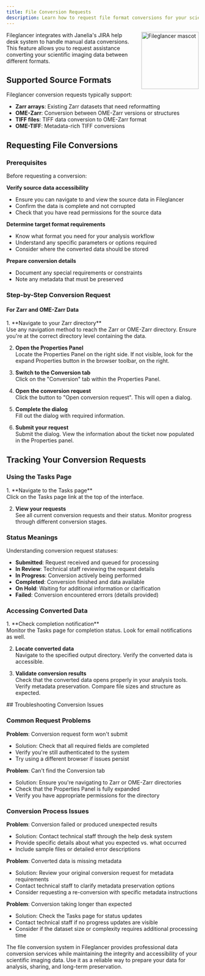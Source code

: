 ```yaml
---
title: File Conversion Requests
description: Learn how to request file format conversions for your scientific imaging data through Fileglancer's integrated help desk system.
---
```




<img src={mascot.src} alt="Fileglancer mascot" style="width: 150px; float: right; margin: 0 0 1rem 1rem;" />

Fileglancer integrates with Janelia's JIRA help desk system to handle manual data conversions. This feature allows you to request assistance converting your scientific imaging data between different formats.

## Supported Source Formats

Fileglancer conversion requests typically support:

- **Zarr arrays**: Existing Zarr datasets that need reformatting
- **OME-Zarr**: Conversion between OME-Zarr versions or structures
- **TIFF files**: TIFF data conversion to OME-Zarr format
- **OME-TIFF**: Metadata-rich TIFF conversions

## Requesting File Conversions

### Prerequisites

Before requesting a conversion:

**Verify source data accessibility**
   - Ensure you can navigate to and view the source data in Fileglancer
   - Confirm the data is complete and not corrupted
   - Check that you have read permissions for the source data

**Determine target format requirements**
   - Know what format you need for your analysis workflow
   - Understand any specific parameters or options required
   - Consider where the converted data should be stored

**Prepare conversion details**
   - Document any special requirements or constraints
   - Note any metadata that must be preserved

### Step-by-Step Conversion Request

#### For Zarr and OME-Zarr Data
<Steps>
1. **Navigate to your Zarr directory**<br/>
Use any navigation method to reach the Zarr or OME-Zarr directory. Ensure you're at the correct directory level containing the data.

2. **Open the Properties Panel**<br/>
Locate the Properties Panel on the right side. If not visible, look for the expand Properties button in the browser toolbar, on the right.

3. **Switch to the Conversion tab**<br/>
Click on the "Conversion" tab within the Properties Panel.<br/>

5. **Open the conversion request**<br/>
Click the button to "Open conversion request". This will open a dialog.

6. **Complete the dialog**<br/>
Fill out the dialog with required information.

7. **Submit your request**<br/>
Submit the dialog. View the information about the ticket now populated in the Properties panel.
</Steps>

<StyledImage
lightSrc={lightZarrConversion}
darkSrc={darkZarrConversion}
alt="Screenshot of the Fileglancer interface, with an arrow pointing to the Conversion tab in the Properties panel on the right side of the screen, and the button in the Conversion tab to open the file conversion dialog."
/>

## Tracking Your Conversion Requests

### Using the Tasks Page
<Steps>
1. **Navigate to the Tasks page**<br/>
Click on the Tasks page link at the top of the interface.<br/>

2. **View your requests**<br/>
See all current conversion requests and their status. Monitor progress through different conversion stages.
</Steps>

<StyledImage
lightSrc={lightTasksPage}
darkSrc={darkTasksPage}
alt="Screenshot of the Tasks page on Fileglancer interface, showing the table with created tasks."
/>

### Status Meanings

Understanding conversion request statuses:

- **Submitted**: Request received and queued for processing
- **In Review**: Technical staff reviewing the request details
- **In Progress**: Conversion actively being performed
- **Completed**: Conversion finished and data available
- **On Hold**: Waiting for additional information or clarification
- **Failed**: Conversion encountered errors (details provided)

### Accessing Converted Data
<Steps>
1. **Check completion notification**<br/>
Monitor the Tasks page for completion status. Look for email notifications as well.

2. **Locate converted data**<br/>
Navigate to the specified output directory. Verify the converted data is accessible.

3. **Validate conversion results**<br/>
Check that the converted data opens properly in your analysis tools. Verify metadata preservation. Compare file sizes and structure as expected.
</Steps>
## Troubleshooting Conversion Issues

### Common Request Problems

**Problem**: Conversion request form won't submit
- Solution: Check that all required fields are completed
- Verify you're still authenticated to the system
- Try using a different browser if issues persist

**Problem**: Can't find the Conversion tab
- Solution: Ensure you're navigating to Zarr or OME-Zarr directories
- Check that the Properties Panel is fully expanded
- Verify you have appropriate permissions for the directory

### Conversion Process Issues

**Problem**: Conversion failed or produced unexpected results
- Solution: Contact technical staff through the help desk system
- Provide specific details about what you expected vs. what occurred
- Include sample files or detailed error descriptions

**Problem**: Converted data is missing metadata
- Solution: Review your original conversion request for metadata requirements
- Contact technical staff to clarify metadata preservation options
- Consider requesting a re-conversion with specific metadata instructions

**Problem**: Conversion taking longer than expected
- Solution: Check the Tasks page for status updates
- Contact technical staff if no progress updates are visible
- Consider if the dataset size or complexity requires additional processing time

The file conversion system in Fileglancer provides professional data conversion services while maintaining the integrity and accessibility of your scientific imaging data. Use it as a reliable way to prepare your data for analysis, sharing, and long-term preservation.